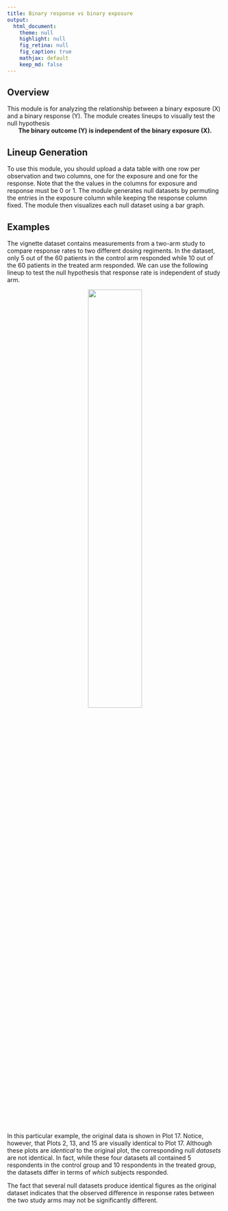 ```yaml
---
title: Binary response vs binary exposure
output:
  html_document:
    theme: null
    highlight: null
    fig_retina: null
    fig_caption: true
    mathjax: default 
    keep_md: false
---
```



## Overview {#shinytab1}
This module is for analyzing the relationship between a binary exposure (X) and a binary response (Y).
The module creates lineups to visually test the null hypothesis
<center>
**The binary outcome (Y) is independent of the binary exposure (X).**
</center>


## Lineup Generation {#shinytab2}
To use this module, you should upload a data table with one row per observation and two columns, one for the exposure and one for the response.
Note that the the values in the columns for exposure and response must be 0 or 1.
The module generates null datasets by permuting the entries in the exposure column while keeping the response column fixed.
The module then visualizes each null dataset using a bar graph.

## Examples {#shinytab3}
The vignette dataset contains measurements from a two-arm study to compare response rates to two different dosing regiments.
In the dataset, only 5 out of the 60 patients in the control arm responded while 10 out of the 60 patients in the treated arm responded.
We can use the following lineup to test the null hypothesis that response rate is independent of study arm.

<center>
![](app_binary_example.png){width=50%}
</center>

In this particular example, the original data is shown in Plot 17. 
Notice, however, that Plots 2, 13, and 15 are visually identical to Plot 17.
Although these plots are *identical* to the original plot, the corresponding null *datasets* are not identical.
In fact, while these four datasets all contained 5 respondents in the control group and 10 respondents in the treated group, the datasets differ in terms of *which* subjects responded.

The fact that several null datasets produce identical figures as the original dataset indicates that the observed difference in response rates between the two study arms may not be significantly different.

